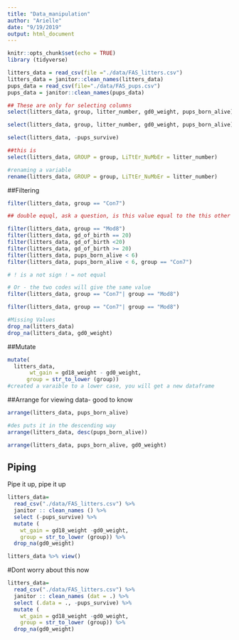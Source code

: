 ```yaml
---
title: "Data_manipulation"
author: "Arielle"
date: "9/19/2019"
output: html_document
---
```


```r
knitr::opts_chunk$set(echo = TRUE)
library (tidyverse)
```

```r
litters_data = read_csv(file ="./data/FAS_litters.csv")
litters_data = janitor::clean_names(litters_data)
pups_data = read_csv(file="./data/FAS_pups.csv")
pups_data = janitor::clean_names(pups_data)
```

```r
## These are only for selecting columns 
select(litters_data, group, litter_number, gd0_weight, pups_born_alive)

select(litters_data, group, litter_number, gd0_weight, pups_born_alive)

select(litters_data, -pups_survive)

##this is 
select(litters_data, GROUP = group, LiTtEr_NuMbEr = litter_number)

#renaming a variable 
rename(litters_data, GROUP = group, LiTtEr_NuMbEr = litter_number)
```

##Filtering

```r
filter(litters_data, group == "Con7")

## double equql, ask a question, is this value equal to the this other value, asking a logical question 

filter(litters_data, group == "Mod8")
filter(litters_data, gd_of_birth == 20)
filter(litters_data, gd_of_birth <20)
filter(litters_data, gd_of_birth >= 20)
filter(litters_data, pups_born_alive < 6)
filter(litters_data, pups_born_alive < 6, group == "Con7")

# ! is a not sign ! = not equal 

# Or - the two codes will give the same value 
filter(litters_data, group == "Con7"| group == "Mod8")

filter(litters_data, group == "Con7"| group == "Mod8")

#Missing Values
drop_na(litters_data)
drop_na(litters_data, gd0_weight)

```

##Mutate

```r
mutate(
  litters_data, 
       wt_gain = gd18_weight - gd0_weight,
      group = str_to_lower (group))
#created a varaible to a lower case, you will get a new dataframe 
```

##Arrange
 for viewing data- good to know 

```r
arrange(litters_data, pups_born_alive)

#des puts it in the descending way
arrange(litters_data, desc(pups_born_alive))

arrange(litters_data, pups_born_alive, gd0_weight)
```

## Piping 
Pipe it up, pipe it up 

```r
litters_data=
  read_csv("./data/FAS_litters.csv") %>% 
  janitor :: clean_names () %>% 
  select (-pups_survive) %>% 
  mutate (
    wt_gain = gd18_weight -gd0_weight,
    group = str_to_lower (group)) %>% 
  drop_na(gd0_weight)
```
```r
litters_data %>% view()
```

#Dont worry about this now
```r
litters_data=
  read_csv("./data/FAS_litters.csv") %>% 
  janitor :: clean_names (dat = .) %>% 
  select (.data = ., -pups_survive) %>% 
  mutate (
    wt_gain = gd18_weight -gd0_weight,
    group = str_to_lower (group)) %>% 
  drop_na(gd0_weight)
```


